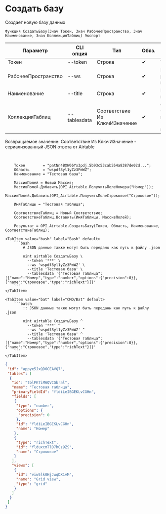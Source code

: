 ﻿---
sidebar_position: 3
description: Создать базу и другие функции для работы с Airtable в Открытом пакете интеграций - бесплатной open-source библиотеке интеграций для 1С:Предприятие 8, OneScript и CLI
keywords: [1C, 1С, 1С:Предприятие, 1С:Предприятие 8.3, API, Интеграция, Сервисы, Обмен, OneScript, CLI, Airtable]
---


# Создать базу
 Создает новую базу данных



`Функция СоздатьБазу(Знач Токен, Знач РабочееПространство, Знач Наименование, Знач КоллекцияТаблиц) Экспорт`

  | Параметр | CLI опция | Тип | Обяз. | Назначение |
  |-|-|-|-|-|
  | Токен | --token | Строка | &#x2714; | Токен |
  | РабочееПространство | --ws | Строка | &#x2714; | Идентификатор рабочего пространства |
  | Наименование | --title | Строка | &#x2714; | Наименование новой базы |
  | КоллекцияТаблиц | --tablesdata | Соответствие Из КлючИЗначение | &#x2714; | Описание таблиц: Ключ > имя, Значение > массив полей |

  
  Возвращаемое значение:   Соответствие Из КлючИЗначение - сериализованный JSON ответа от Airtable

<br/>




```bsl title="Пример использования для 1С:Предприятие/OneScript"
    Токен        = "patNn4BXW66Yx3pdj.5b93c53cab554a8387de02d...";
    Область      = "wspdf8yl1yZz3PmWZ";
    Наименование = "Тестовая база";

    МассивПолей = Новый Массив;
    МассивПолей.Добавить(OPI_Airtable.ПолучитьПолеНомера("Номер"));
    МассивПолей.Добавить(OPI_Airtable.ПолучитьПолеСтроковое("Строковое"));

    ИмяТаблицы = "Тестовая таблица";

    СоответствиеТаблиц = Новый Соответствие;
    СоответствиеТаблиц.Вставить(ИмяТаблицы, МассивПолей);

    Результат = OPI_Airtable.СоздатьБазу(Токен, Область, Наименование, СоответствиеТаблиц);
```
    

 <Tabs>
  
    <TabItem value="bash" label="Bash" default>
        ```bash
            # JSON данные также могут быть переданы как путь к файлу .json
            
            oint airtable СоздатьБазу \
              --token '***' \
              --ws 'wspdf8yl1yZz3PmWZ' \
              --title 'Тестовая база' \
              --tablesdata '{"Тестовая таблица":[{"name":"Номер","type":"number","options":{"precision":0}},{"name":"Строковое","type":"richText"}]}'
        ```
    </TabItem>
  
    <TabItem value="bat" label="CMD/Bat" default>
        ```batch
            :: JSON данные также могут быть переданы как путь к файлу .json
            
            oint airtable СоздатьБазу ^
              --token '***' ^
              --ws 'wspdf8yl1yZz3PmWZ' ^
              --title 'Тестовая база' ^
              --tablesdata '{"Тестовая таблица":[{"name":"Номер","type":"number","options":{"precision":0}},{"name":"Строковое","type":"richText"}]}'
        ```
    </TabItem>
</Tabs>


```json title="Результат"
{
 "id": "appye5JxQD6CEAVQ7",
 "tables": [
  {
   "id": "tblPK7iM6QVCGbral",
   "name": "Тестовая таблица",
   "primaryFieldId": "fldiLeIBGEKLvCGHn",
   "fields": [
    {
     "type": "number",
     "options": {
      "precision": 0
     },
     "id": "fldiLeIBGEKLvCGHn",
     "name": "Номер"
    },
    {
     "type": "richText",
     "id": "flduxcmTlD7hCz9ZS",
     "name": "Строковое"
    }
   ],
   "views": [
    {
     "id": "viw5lk0HjJwqDX1vM",
     "name": "Grid view",
     "type": "grid"
    }
   ]
  }
 ]
}
```
